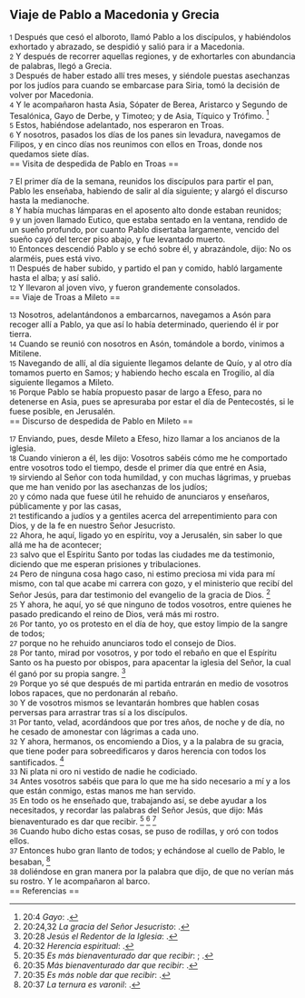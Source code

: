 == Viaje de Pablo a Macedonia y Grecia ==

{{anchor|1}} <small>1</small> Después que cesó el alboroto, llamó Pablo a los discípulos, y habiéndolos exhortado y abrazado, se despidió y salió para ir a Macedonia.<br>
{{anchor|2}} <small>2</small> Y después de recorrer aquellas regiones, y de exhortarles con abundancia de palabras, llegó a Grecia.<br>
{{anchor|3}} <small>3</small> Después de haber estado allí tres meses, y siéndole puestas asechanzas por los judíos para cuando se embarcase para Siria, tomó la decisión de volver por Macedonia.<br>
{{anchor|4}} <small>4</small> Y le acompañaron hasta Asia, Sópater de Berea, Aristarco y Segundo de Tesalónica, Gayo de Derbe, y Timoteo; y de Asia, Tíquico y Trófimo. <ref>20:4 ''Gayo'': {{lib|LU|133|3|11}}.</ref><br>
{{anchor|5}} <small>5</small> Estos, habiéndose adelantado, nos esperaron en Troas.<br>
{{anchor|6}} <small>6</small> Y nosotros, pasados los días de los panes sin levadura, navegamos de Filipos, y en cinco días nos reunimos con ellos en Troas, donde nos quedamos siete días.<br>
== Visita de despedida de Pablo en Troas ==

{{anchor|7}} <small>7</small> El primer día de la semana, reunidos los discípulos para partir el pan, Pablo les enseñaba, habiendo de salir al día siguiente; y alargó el discurso hasta la medianoche.<br>
{{anchor|8}} <small>8</small> Y había muchas lámparas en el aposento alto donde estaban reunidos;<br>
{{anchor|9}} <small>9</small> y un joven llamado Eutico, que estaba sentado en la ventana, rendido de un sueño profundo, por cuanto Pablo disertaba largamente, vencido del sueño cayó del tercer piso abajo, y fue levantado muerto.<br>
{{anchor|10}} <small>10</small> Entonces descendió Pablo y se echó sobre él, y abrazándole, dijo: No os alarméis, pues está vivo.<br>
{{anchor|11}} <small>11</small> Después de haber subido, y partido el pan y comido, habló largamente hasta el alba; y así salió.<br>
{{anchor|12}} <small>12</small> Y llevaron al joven vivo, y fueron grandemente consolados.<br>
== Viaje de Troas a Mileto ==

{{anchor|13}} <small>13</small> Nosotros, adelantándonos a embarcarnos, navegamos a Asón para recoger allí a Pablo, ya que así lo había determinado, queriendo él ir por tierra.<br>
{{anchor|14}} <small>14</small> Cuando se reunió con nosotros en Asón, tomándole a bordo, vinimos a Mitilene.<br>
{{anchor|15}} <small>15</small> Navegando de allí, al día siguiente llegamos delante de Quío, y al otro día tomamos puerto en Samos; y habiendo hecho escala en Trogilio, al día siguiente llegamos a Mileto.<br>
{{anchor|16}} <small>16</small> Porque Pablo se había propuesto pasar de largo a Efeso, para no detenerse en Asia, pues se apresuraba por estar el día de Pentecostés, si le fuese posible, en Jerusalén.<br>
== Discurso de despedida de Pablo en Mileto ==

{{anchor|17}} <small>17</small> Enviando, pues, desde Mileto a Efeso, hizo llamar a los ancianos de la iglesia.<br>
{{anchor|18}} <small>18</small> Cuando vinieron a él, les dijo: Vosotros sabéis cómo me he comportado entre vosotros todo el tiempo, desde el primer día que entré en Asia,<br>
{{anchor|19}} <small>19</small> sirviendo al Señor con toda humildad, y con muchas lágrimas, y pruebas que me han venido por las asechanzas de los judíos;<br>
{{anchor|20}} <small>20</small> y cómo nada que fuese útil he rehuido de anunciaros y enseñaros, públicamente y por las casas,<br>
{{anchor|21}} <small>21</small> testificando a judíos y a gentiles acerca del arrepentimiento para con Dios, y de la fe en nuestro Señor Jesucristo.<br>
{{anchor|22}} <small>22</small> Ahora, he aquí, ligado yo en espíritu, voy a Jerusalén, sin saber lo que allá me ha de acontecer;<br>
{{anchor|23}} <small>23</small> salvo que el Espíritu Santo por todas las ciudades me da testimonio, diciendo que me esperan prisiones y tribulaciones.<br>
{{anchor|24}} <small>24</small> Pero de ninguna cosa hago caso, ni estimo preciosa mi vida para mí mismo, con tal que acabe mi carrera con gozo, y el ministerio que recibí del Señor Jesús, para dar testimonio del evangelio de la gracia de Dios. <ref>20:24,32 ''La gracia del Señor Jesucristo'': {{lib|LU|121|8|8}}.</ref><br>
{{anchor|25}} <small>25</small> Y ahora, he aquí, yo sé que ninguno de todos vosotros, entre quienes he pasado predicando el reino de Dios, verá más mi rostro.<br>
{{anchor|26}} <small>26</small> Por tanto, yo os protesto en el día de hoy, que estoy limpio de la sangre de todos;<br>
{{anchor|27}} <small>27</small> porque no he rehuido anunciaros todo el consejo de Dios.<br>
{{anchor|28}} <small>28</small> Por tanto, mirad por vosotros, y por todo el rebaño en que el Espíritu Santo os ha puesto por obispos, para apacentar la iglesia del Señor, la cual él ganó por su propia sangre. <ref>20:28 ''Jesús el Redentor de la Iglesia'': {{lib|LU|170|5|6}}.</ref><br>
{{anchor|29}} <small>29</small> Porque yo sé que después de mi partida entrarán en medio de vosotros lobos rapaces, que no perdonarán al rebaño.<br>
{{anchor|30}} <small>30</small> Y de vosotros mismos se levantarán hombres que hablen cosas perversas para arrastrar tras sí a los discípulos.<br>
{{anchor|31}} <small>31</small> Por tanto, velad, acordándoos que por tres años, de noche y de día, no he cesado de amonestar con lágrimas a cada uno.<br>
{{anchor|32}} <small>32</small> Y ahora, hermanos, os encomiendo a Dios, y a la palabra de su gracia, que tiene poder para sobreedificaros y daros herencia con todos los santificados. <ref>20:32 ''Herencia espiritual'': {{lib|LU|165|3|8}}.</ref><br>
{{anchor|33}} <small>33</small> Ni plata ni oro ni vestido de nadie he codiciado.<br>
{{anchor|34}} <small>34</small> Antes vosotros sabéis que para lo que me ha sido necesario a mí y a los que están conmigo, estas manos me han servido.<br>
{{anchor|35}} <small>35</small> En todo os he enseñado que, trabajando así, se debe ayudar a los necesitados, y recordar las palabras del Señor Jesús, que dijo: Más bienaventurado es dar que recibir. <ref>20:35 ''Es más bienaventurado dar que recibir'': {{lib|LU|100|7|10}}; {{lib|LU|140|8|18}}.</ref> <ref>20:35 ''Más bienaventurado dar que recibir'': {{lib|LU|103|2|9}}.</ref> <ref>20:35 ''Es más noble dar que recibir'': {{lib|LU|28|6|18}}.</ref><br>
{{anchor|36}} <small>36</small> Cuando hubo dicho estas cosas, se puso de rodillas, y oró con todos ellos.<br>
{{anchor|37}} <small>37</small> Entonces hubo gran llanto de todos; y echándose al cuello de Pablo, le besaban, <ref>20:37 ''La ternura es varonil'': {{lib|LU|140|5|16}}.</ref><br>
{{anchor|38}} <small>38</small> doliéndose en gran manera por la palabra que dijo, de que no verían más su rostro. Y le acompañaron al barco.<br>
== Referencias ==

<references />

